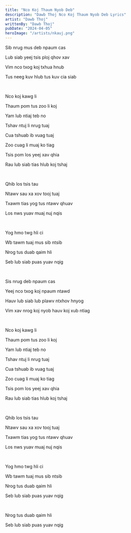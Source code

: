 ```yaml
---
title: "Nco Koj Thaum Nyob Deb"
description: "Dawb Thoj Nco Koj Thaum Nyob Deb Lyrics"
artist: "Dawb Thoj"
writtenBy: "Dawb Thoj"
pubDate: "2024-04-05"
heroImage: "/artists/nkauj.png"
---
```


Sib nrug mus deb npaum cas

Lub siab yeej tsis ploj qhov xav

Vim nco txog koj txhua hnub

Tus neeg kuv hlub tus kuv cia siab

<br />

Nco koj kawg li

Thaum pom tus zoo li koj

Yam lub ntiaj teb no

Tshav ntuj li nrug tuaj

Cua tshuab ib vuag tuaj

Zoo cuag li muaj ko tiag

Tsis pom los yeej xav qhia

Rau lub siab tias hlub koj tshaj

<br />

Qhib los tsis tau

Ntawv sau xa xov tooj tuaj

Txawm tias yog tus ntawv qhuav

Los nws yuav muaj nuj nqis

<br />

Yog hmo twg hli ci

Wb tawm tuaj mus sib ntsib

Nrog tus duab qaim hli

Seb lub siab puas yuav nqig

<br />

Sis nrug deb npaum cas

Yeej nco txog koj npaum ntawd

Hauv lub siab lub plawv ntxhov hnyog

Vim xav nrog koj nyob hauv koj xub ntiag

<br />

Nco koj kawg li

Thaum pom tus zoo li koj

Yam lub ntiaj teb no

Tshav ntuj li nrug tuaj

Cua tshuab ib vuag tuaj

Zoo cuag li muaj ko tiag

Tsis pom los yeej xav qhia

Rau lub siab tias hlub koj tshaj

<br />

Qhib los tsis tau

Ntawv sau xa xov tooj tuaj

Txawm tias yog tus ntawv qhuav

Los nws yuav muaj nuj nqis

<br />

Yog hmo twg hli ci

Wb tawm tuaj mus sib ntsib

Nrog tus duab qaim hli

Seb lub siab puas yuav nqig

<br />

Nrog tus duab qaim hli

Seb lub siab puas yuav nqig
